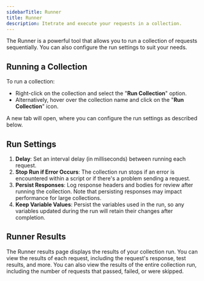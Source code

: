 ```yaml
---
sidebarTitle: Runner
title: Runner
description: Itetrate and execute your requests in a collection.
---
```


The Runner is a powerful tool that allows you to run a collection of requests sequentially. You can also configure the run settings to suit your needs.

## Running a Collection

To run a collection:

- Right-click on the collection and select the "**Run Collection**" option.
- Alternatively, hover over the collection name and click on the "**Run Collection**" icon.

A new tab will open, where you can configure the run settings as described below.

## Run Settings

1. **Delay**: Set an interval delay (in milliseconds) between running each request.
2. **Stop Run if Error Occurs**: The collection run stops if an error is encountered within a script or if there's a problem sending a request.
3. **Persist Responses**: Log response headers and bodies for review after running the collection. Note that persisting responses may impact performance for large collections.
4. **Keep Variable Values**: Persist the variables used in the run, so any variables updated during the run will retain their changes after completion.

## Runner Results

The Runner results page displays the results of your collection run. You can view the results of each request, including the request's response, test results, and more. You can also view the results of the entire collection run, including the number of requests that passed, failed, or were skipped.
